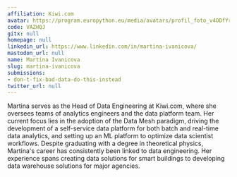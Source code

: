 ```yaml
---
affiliation: Kiwi.com
avatar: https://program.europython.eu/media/avatars/profil_foto_v4ODfYr.jpg
code: VAZHQJ
gitx: null
homepage: null
linkedin_url: https://www.linkedin.com/in/martina-ivanicova/
mastodon_url: null
name: Martina Ivanicova
slug: martina-ivanicova
submissions:
- don-t-fix-bad-data-do-this-instead
twitter_url: null
---
```


Martina serves as the Head of Data Engineering at Kiwi.com, where she oversees teams of analytics engineers and the data platform team. Her current focus lies in the adoption of the Data Mesh paradigm, driving the development of a self-service data platform for both batch and real-time data analytics, and setting up an ML platform to optimize data scientist workflows. Despite graduating with a degree in theoretical physics, Martina's career has consistently been linked to data engineering. Her experience spans creating data solutions for smart buildings to developing data warehouse solutions for major agencies.
